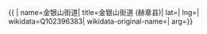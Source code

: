 {{ {{{1|PRC admin/showdata}}}|
name=金银山街道|
title=金银山街道 (赫章县)|
lat=|
lng=|
wikidata=Q102396383|
wikidata-original-name=|
arg={{{arg|}}}}}
